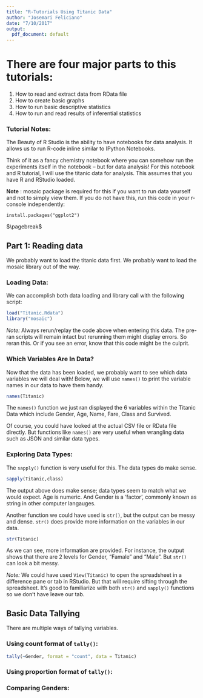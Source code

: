 ```yaml
---
title: "R-Tutorials Using Titanic Data"
author: "Josemari Feliciano"
date: "7/10/2017"
output:
  pdf_document: default
---
```


# There are four major parts to this tutorials:

1.  How to read and extract data from RData file
2.  How to create basic graphs 
3.  How to run basic descriptive statistics
4.  How to run and read results of inferential statistics

### Tutorial Notes:  

The Beauty of R Studio is the ability to have notebooks for data analysis.  It allows us to run R-code inline similar to IPython Notebooks.  

Think of it as a fancy chemistry notebook where you can somehow run the experiments itself in the notebook -- but for data analysis!  For this notebook and R tutorial, I will use the titanic data for analysis.  This assumes that you have R and RStudio loaded.  


__Note__ :  mosaic package is required for this if you want to run data yourself and not to simply view them.   If you do not have this, run this code in your r-console independently:  

```
install.packages("ggplot2")
``` 


$\pagebreak$ 
  
  
## Part 1:  Reading data  

We probably want to load the titanic data first. We probably want to load the mosaic library out of the way.  

### Loading Data:
We can accomplish both data loading and library call with the following script:

```r
load("Titanic.Rdata")
library("mosaic")
```
  
_Note:_  Always rerun/replay the code above when entering this data. The pre-ran scripts will remain intact but rerunning them might display errors.  So reran this.  Or if you see an error, know that this code might be the culprit.  
  
  
### Which Variables Are In Data?  
Now that the data has been loaded, we probably want to see which data variables we will deal with!  Below, we will use `names()` to print the variable names in our data to have them handy.  

```r
names(Titanic)
```

The `names()` function we just ran displayed the 6 variables within the Titanic Data which include Gender, Age, Name, Fare, Class and Survived.   
  
Of course, you could have looked at the actual CSV file or RData file directly. But functions like `names()` are very useful when wrangling data such as JSON and similar data types.  
  
### Exploring Data Types:

The `sapply()` function is very useful for this.  The data types do make sense. 
  
```r
sapply(Titanic,class)
```

The output above does make sense; data types seem to match what we would expect.  Age is numeric.  And Gender is a 'factor', commonly known as string in other computer langauges. 

Another function we could have used is `str()`, but the output can be messy and dense. `str()` does provide more information on the variables in our data.  

```r
str(Titanic)
```

As we can see, more information are provided. For instance, the output shows that there are 2 levels for Gender, "Famale" and "Male".  But `str()` can look a bit messy.  

_Note:_ We could have used `View(Titanic)` to open the spreadsheet in a difference pane or tab in RStudio.  But that will require sifting through the spreadsheet.  It's good to familiarize with both `str()` and `sapply()` functions so we don't have leave our tab.  

## Basic Data Tallying

There are multiple ways of tallying variables.  

### Using count format of `tally()`:  

```r
tally(~Gender, format = "count", data = Titanic)
```

### Using proportion format of `tally()`:  




### Comparing Genders:



